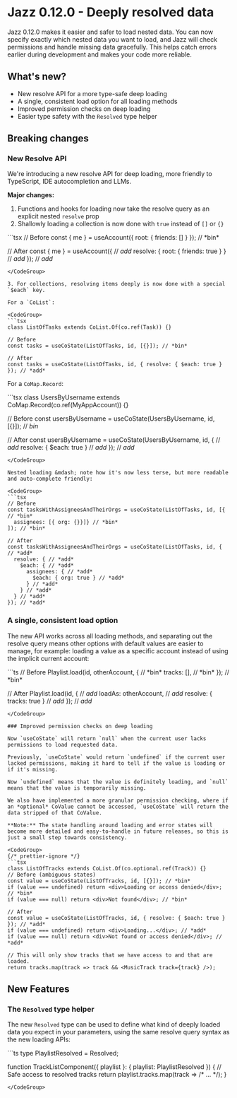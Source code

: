 

# Jazz 0.12.0 - Deeply resolved data

Jazz 0.12.0 makes it easier and safer to load nested data. You can now specify exactly which nested data you want to load, and Jazz will check permissions and handle missing data gracefully. This helps catch errors earlier during development and makes your code more reliable.

## What's new?

- New resolve API for a more type-safe deep loading
- A single, consistent load option for all loading methods
- Improved permission checks on deep loading
- Easier type safety with the `Resolved` type helper

## Breaking changes

### New Resolve API

We're introducing a new resolve API for deep loading, more friendly to TypeScript, IDE autocompletion and LLMs.

**Major changes:**

1. Functions and hooks for loading now take the resolve query as an explicit nested `resolve` prop
2. Shallowly loading a collection is now done with `true` instead of `[]` or `{}`

<CodeGroup>
```tsx
// Before
const { me } = useAccount({ root: { friends: [] } }); // *bin*

// After
const { me } = useAccount({ // *add*
  resolve: { root: { friends: true } } // *add*
}); // *add*
```
</CodeGroup>

3. For collections, resolving items deeply is now done with a special `$each` key.

For a `CoList`:

<CodeGroup>
```tsx
class ListOfTasks extends CoList.Of(co.ref(Task)) {}

// Before
const tasks = useCoState(ListOfTasks, id, [{}]); // *bin*

// After
const tasks = useCoState(ListOfTasks, id, { resolve: { $each: true } }); // *add*
```
</CodeGroup>

For a `CoMap.Record`:

<CodeGroup>
```tsx
class UsersByUsername extends CoMap.Record(co.ref(MyAppAccount)) {}

// Before
const usersByUsername = useCoState(UsersByUsername, id, [{}]); // *bin*

// After
const usersByUsername = useCoState(UsersByUsername, id, { // *add*
  resolve: { $each: true } // *add*
}); // *add*
```
</CodeGroup>

Nested loading &mdash; note how it's now less terse, but more readable and auto-complete friendly:

<CodeGroup>
```tsx
// Before
const tasksWithAssigneesAndTheirOrgs = useCoState(ListOfTasks, id, [{ // *bin*
  assignees: [{ org: {}}]} // *bin*
]); // *bin*

// After
const tasksWithAssigneesAndTheirOrgs = useCoState(ListOfTasks, id, { // *add*
  resolve: { // *add*
    $each: { // *add*
      assignees: { // *add*
        $each: { org: true } // *add*
      } // *add*
    } // *add*
  } // *add*
}); // *add*
```
</CodeGroup>

### A single, consistent load option

The new API works across all loading methods, and separating out the resolve query means
other options with default values are easier to manage, for example: loading a value as a specific account instead of using the implicit current account:

<CodeGroup>
```ts
// Before
Playlist.load(id, otherAccount, { // *bin*
  tracks: [], // *bin*
}); // *bin*

// After
Playlist.load(id, { // *add*
  loadAs: otherAccount, // *add*
  resolve: { tracks: true } // *add*
}); // *add*
```
</CodeGroup>

### Improved permission checks on deep loading

Now `useCoState` will return `null` when the current user lacks permissions to load requested data.

Previously, `useCoState` would return `undefined` if the current user lacked permissions, making it hard to tell if the value is loading or if it's missing.

Now `undefined` means that the value is definitely loading, and `null` means that the value is temporarily missing.

We also have implemented a more granular permission checking, where if an *optional* CoValue cannot be accessed, `useCoState` will return the data stripped of that CoValue.

**Note:** The state handling around loading and error states will become more detailed and easy-to-handle in future releases, so this is just a small step towards consistency.

<CodeGroup>
{/* prettier-ignore */}
```tsx
class ListOfTracks extends CoList.Of(co.optional.ref(Track)) {}
// Before (ambiguous states)
const value = useCoState(ListOfTracks, id, [{}]); // *bin*
if (value === undefined) return <div>Loading or access denied</div>; // *bin*
if (value === null) return <div>Not found</div>; // *bin*

// After
const value = useCoState(ListOfTracks, id, { resolve: { $each: true } }); // *add*
if (value === undefined) return <div>Loading...</div>; // *add*
if (value === null) return <div>Not found or access denied</div>; // *add*

// This will only show tracks that we have access to and that are loaded.
return tracks.map(track => track && <MusicTrack track={track} />);
```
</CodeGroup>

## New Features

### The `Resolved` type helper

The new `Resolved` type can be used to define what kind of deeply loaded data you expect in your parameters, using the same resolve query syntax as the new loading APIs:

<CodeGroup>
```ts
type PlaylistResolved = Resolved<Playlist, {
  tracks: { $each: true }
}>;

function TrackListComponent({ playlist }: { playlist: PlaylistResolved }) {
  // Safe access to resolved tracks
  return playlist.tracks.map(track => /* ... */);
}
```
</CodeGroup>
